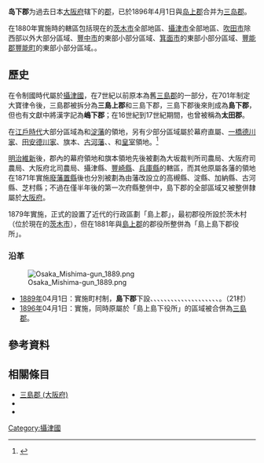 {{日本郡 (廢除)
| 郡 = 岛下郡
| 日文原名 = 嶋下郡
| 平假名 = しましもぐん
| 羅馬字拼音 = Shimashimo-gun
| 地圖=
| 廢除時間 = 1896年4月1日
| 廢除理由 = 合并
| 廢除時處置 = [[岛上郡|岛上郡]] '''岛下郡''' → [[三島郡_(大阪府)|三岛郡]]
| 現在郡 = 
| 都道府縣 = 大阪府
| 編號 = 
| 町 = 
| 村 = 21
| 經度 = 
| 緯度 = 
| 註記 = 
|}}
'''岛下郡'''为過去日本[[大阪府|大阪府]]辖下的[[郡_(日本)|郡]]，已於1896年4月1日與[[岛上郡|岛上郡]]合并为[[三島郡_(大阪府)|三岛郡]]。

在1880年實施{{tsl|ja|郡区町村編制法|郡區町村編制法}}時的轄區包括現在的[[茨木市|茨木市]]全部地區、[[攝津市|攝津市]]全部地區、[[吹田市|吹田市]]除西部以外大部分區域、[[豐中市|豐中市]]的東部小部分區域、[[箕面市|箕面市]]的東部小部分區域、[[豐能郡|豐能郡]][[豐能町|豐能町]]的東部小部分區域。。

== 歷史 ==

在令制國時代屬於[[攝津國|攝津國]]，在7世紀以前原本為舊[[三島郡_(攝津國)|三島郡]]的一部分，在701年制定大寶律令後，三島郡被拆分為'''三島上郡'''和三島下郡，三島下郡後來則成為'''島下郡'''，但也有文獻中將漢字記為'''嶋下郡'''；在16世紀到17世紀期間，也曾被稱為'''太田郡'''。

在[[江戶時代|江戶時代]]大部分區域為{{Tsl|ja|高槻藩}}和[[淀藩|淀藩]]的領地，另有少部分區域屬於幕府直屬、[[一橋德川家|一橋德川家]]、[[田安德川家|田安德川家]]、旗本、[[古河藩|古河藩]]、{{Tsl|ja|加納藩}}、{{Tsl|ja|芝村藩}}和[[皇室|皇室]]領地。<ref>{{Cite web| url=http://www.rekihaku.ac.jp/up-cgi/login.pl?p=param/kyud/db_param| title=舊高舊領取調帳資料庫檢索| publisher=[[國立歷史民俗博物館|國立歷史民俗博物館]]| language=ja| accessdate=2020-10-08| archive-date=2020-08-25| archive-url=https://web.archive.org/web/20200825042351/http://www.rekihaku.ac.jp/up-cgi/login.pl?p=param%2Fkyud%2Fdb_param| dead-url=yes}}</ref>

[[明治維新|明治維新]]後，郡內的幕府領地和旗本領地先後被劃為大坂裁判所司農局、大阪府司農局、大阪府北司農局、攝津縣、[[豐崎縣|豐崎縣]]、[[兵庫縣|兵庫縣]]的轄區，而其他原屬各藩的領地在1871年實施[[廢藩置縣|廢藩置縣]]後也分別被劃為由藩改設立的高槻縣、淀縣、加納縣、古河縣、芝村縣；不過在僅半年後的第一次府縣整併中，島下郡的全部區域又被整併隸屬於[[大阪府|大阪府]]。

1879年實施{{Tsl|ja|郡区町村編制法|郡區町村編製法}}，正式的設置了近代的行政區劃「島上郡」，最初郡役所設於茨木村（位於現在的[[茨木市|茨木市]]），但在1881年與[[島上郡|島上郡]]的郡役所整併為「島上島下郡役所」。

===沿革===
[[File:Osaka_Mishima-gun_1889.png|right]]

* [[1889年|1889年]]04月1日：實施町村制，'''島下郡'''下設{{Tsl|ja|茨木町|茨木町|茨木村}}、{{Tsl|ja|三島村 (大阪府)|三島村 (大阪府)|三島村}}、{{Tsl|ja|安威村}}、{{Tsl|ja|福井村 (大阪府)|福井村 (大阪府)|福井村}}、{{Tsl|ja|溝咋村}}、{{Tsl|ja|宮島村 (大阪府)|宮島村 (大阪府)|宮島村}}、{{Tsl|ja|豊川村 (大阪府)|豐川村 (大阪府)|豐川村}}、{{Tsl|ja|春日村_(大阪府)|春日村_(大阪府)|春日村}}、{{Tsl|ja|三宅村 (大阪府三島郡)|三宅村 (大阪府三島郡)|三宅村}}、{{Tsl|ja|玉櫛村}}、{{Tsl|ja|味舌町|味舌町|味舌村}}、{{Tsl|ja|岸部村}}、{{Tsl|ja|山田村 (大阪府三島郡)|山田村 (大阪府三島郡)|山田村}}、{{Tsl|ja|吹田町|吹田町|吹田村}}、{{Tsl|ja|千里村 (大阪府)|千里村 (大阪府)|千里村}}、{{Tsl|ja|新田村 (大阪府)|新田村 (大阪府)|新田村}}、{{Tsl|ja|味生村 (大阪府)|味生村 (大阪府)|味生村}}、{{Tsl|ja|鳥飼村 (大阪府)|鳥飼村 (大阪府)|鳥飼村}}、{{Tsl|ja|石河村}}、{{Tsl|ja|見山村}}、{{Tsl|ja|清渓村|清溪村}}。（21村）
* [[1896年|1896年]]04月1日：實施{{tsl|ja|郡制}}，同時原屬於「島上島下役所」的區域被合併為[[三島郡_(大阪府)|三島郡]]。

== 參考資料 ==
{{Reflist}}

== 相關條目 ==
* [[三島郡_(大阪府)|三島郡 (大阪府)]]
* {{Tsl|ja|茨木藩}}
* {{Tsl|ja|味舌藩}}

{{畿內五國的郡}}
{{osaka}}

[[Category:攝津國|Category:攝津國]]